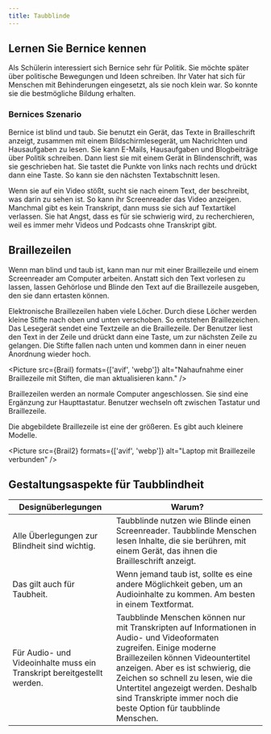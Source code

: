 ```yaml
---
title: Taubblinde
---
```



## Lernen Sie Bernice kennen

Als Schülerin interessiert sich Bernice sehr für Politik. Sie möchte später über politische Bewegungen und Ideen schreiben.
Ihr Vater hat sich für Menschen mit Behinderungen eingesetzt, als sie noch klein war. So konnte sie die bestmögliche Bildung
erhalten.

### Bernices Szenario

Bernice ist blind und taub. Sie benutzt ein Gerät, das Texte in Brailleschrift anzeigt, zusammen mit einem Bildschirmlesegerät, um
Nachrichten und Hausaufgaben zu lesen. Sie kann E-Mails, Hausaufgaben und Blogbeiträge über Politik schreiben. Dann liest sie mit
einem Gerät in Blindenschrift, was sie geschrieben hat. Sie tastet die Punkte von links nach rechts und drückt dann eine Taste.
So kann sie den nächsten Textabschnitt lesen.

Wenn sie auf ein Video stößt, sucht sie nach einem Text, der beschreibt, was darin zu sehen ist. So kann ihr Screenreader das
Video anzeigen. Manchmal gibt es kein Transkript, dann muss sie sich auf Textartikel verlassen. Sie hat Angst, dass es für sie
schwierig wird, zu recherchieren, weil es immer mehr Videos und Podcasts ohne Transkript gibt.

## Braillezeilen

Wenn man blind und taub ist, kann man nur mit einer Braillezeile und einem Screenreader am Computer arbeiten. Anstatt sich den
Text vorlesen zu lassen, lassen Gehörlose und Blinde den Text auf die Braillezeile ausgeben, den sie dann ertasten können.

Elektronische Braillezeilen haben viele Löcher. Durch diese Löcher werden kleine Stifte nach oben und unten verschoben. So
entstehen Braillezeichen. Das Lesegerät sendet eine Textzeile an die Braillezeile. Der Benutzer liest den Text in der Zeile
und drückt dann eine Taste, um zur nächsten Zeile zu gelangen. Die Stifte fallen nach unten und kommen dann in einer neuen
Anordnung wieder hoch.

<Picture src={Brail} formats={['avif', 'webp']} alt="Nahaufnahme einer Braillezeile mit Stiften, die man aktualisieren kann." />

Braillezeilen werden an normale Computer angeschlossen. Sie sind eine Ergänzung zur Haupttastatur. Benutzer wechseln oft zwischen
Tastatur und Braillezeile.

Die abgebildete Braillezeile ist eine der größeren. Es gibt auch kleinere Modelle.

<Picture src={Brail2} formats={['avif', 'webp']} alt="Laptop mit Braillezeile verbunden" />

## Gestaltungsaspekte für Taubblindheit

| Designüberlegungen                                                      | Warum?                                                                                                                                                                                                                                                                                                                                            |
| ------------------------------------------------------------------------| ------------------------------------------------------------------------------------------------------------------------------------------------------------------------------------------------------------------------------------------------------------------------------------------------------------------------------------------------- |
| Alle Überlegungen zur Blindheit sind wichtig.                           | Taubblinde nutzen wie Blinde einen Screenreader. Taubblinde Menschen lesen Inhalte, die sie berühren, mit einem Gerät, das ihnen die Brailleschrift anzeigt.                                                                                                                                                                                      |
| Das gilt auch für Taubheit.                                             | Wenn jemand taub ist, sollte es eine andere Möglichkeit geben, um an Audioinhalte zu kommen. Am besten in einem Textformat.                                                                                                                                                                                                                       |
| Für Audio- und Videoinhalte muss ein Transkript bereitgestellt werden.  | Taubblinde Menschen können nur mit Transkripten auf Informationen in Audio- und Videoformaten zugreifen. Einige moderne Braillezeilen können Videountertitel anzeigen. Aber es ist schwierig, die Zeichen so schnell zu lesen, wie die Untertitel angezeigt werden. Deshalb sind Transkripte immer noch die beste Option für taubblinde Menschen. |
